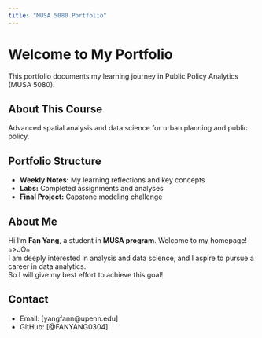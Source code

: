 ```yaml
---
title: "MUSA 5080 Portfolio"
---
```


# Welcome to My Portfolio

This portfolio documents my learning journey in Public Policy Analytics (MUSA 5080).

## About This Course
Advanced spatial analysis and data science for urban planning and public policy.

## Portfolio Structure
- **Weekly Notes:** My learning reflections and key concepts
- **Labs:** Completed assignments and analyses
- **Final Project:** Capstone modeling challenge

## About Me
Hi I'm **Fan Yang**, a student in **MUSA program**. Welcome to my homepage! ๑>ᴗO๑   
I am deeply interested in analysis and data science, and I aspire to pursue a career in data analytics.  
So I will give my best effort to achieve this goal!

## Contact
- Email: [yangfann@upenn.edu]
- GitHub: [@FANYANG0304]
